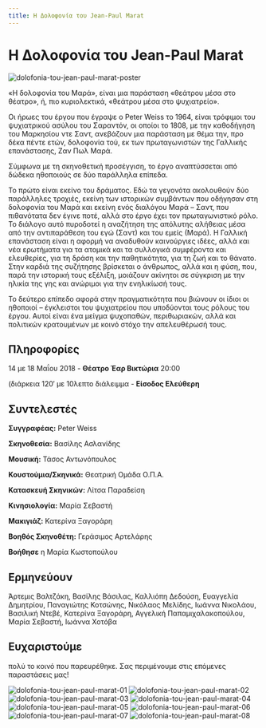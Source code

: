 ```yaml
---
title: Η Δολοφονία του Jean-Paul Marat
---
```


<Seo 
  title="Η Δολοφονία του Jean-Paul Marat"
  description="Μια παράσταση θεάτρου μέσα στο ψυχιατρείο, βασισμένη στο έργο του Peter Weiss, με θέμα τη δολοφονία του Μαρά και τον διάλογο ανάμεσα στο εγώ και το εμείς."
  image="https://theatrikiopa.vercel.app/img/dolofonia-tou-jean-paul-marat/poster.jpg"
  imageAlt="Αφίσα της παράστασης Η Δολοφονία του Jean-Paul Marat"
  url="https://theatrikiopa.vercel.app/parastaseis/2018/dolofonia-tou-jean-paul-marat"
/>

# Η Δολοφονία του Jean-Paul Marat

![dolofonia-tou-jean-paul-marat-poster](/img/dolofonia-tou-jean-paul-marat/poster.jpg)

«Η δολοφονία του Μαρά», είναι μια παράσταση «θεάτρου μέσα στο θέατρο», ή, πιο κυριολεκτικά, «θεάτρου μέσα στο ψυχιατρείο».

Οι ήρωες του έργου που έγραψε ο Peter Weiss το 1964, είναι τρόφιμοι του ψυχιατρικού ασύλου του Σαραντόν, οι οποίοι το 1808, με την καθοδήγηση του Μαρκησίου ντε Σαντ, ανεβάζουν μια παράσταση με θέμα την, προ δέκα πέντε ετών, δολοφονία τού, εκ των πρωταγωνιστών της Γαλλικής επανάστασης, Ζαν Πωλ Μαρά.

Σύμφωνα με τη σκηνοθετική προσέγγιση, το έργο αναπτύσσεται από δώδεκα ηθοποιούς σε δύο παράλληλα επίπεδα.

Το πρώτο είναι εκείνο του δράματος. Εδώ τα γεγονότα ακολουθούν δύο παράλληλες τροχιές, εκείνη των ιστορικών συμβάντων που οδήγησαν στη δολοφονία του Μαρά και εκείνη ενός διαλόγου Μαρά – Σαντ, που πιθανότατα δεν έγινε ποτέ, αλλά στο έργο έχει τον πρωταγωνιστικό ρόλο. Το διάλογο αυτό πυροδοτεί η αναζήτηση της απόλυτης αλήθειας μέσα από την αντιπαράθεση του εγώ (Σαντ) και του εμείς (Μαρά). Η Γαλλική επανάσταση είναι η αφορμή να αναδυθούν καινούργιες ιδέες, αλλά και νέα ερωτήματα για τα ατομικά και τα συλλογικά συμφέροντα και ελευθερίες, για τη δράση και την παθητικότητα, για τη ζωή και το θάνατο. Στην καρδιά της συζήτησης βρίσκεται ο άνθρωπος, αλλά και η φύση, που, παρά την ιστορική τους εξέλιξη, μοιάζουν ακίνητοι σε σύγκριση με την ηλικία της γης και ανώριμοι για την ενηλικίωσή τους.

Το δεύτερο επίπεδο αφορά στην πραγματικότητα που βιώνουν οι ίδιοι οι ηθοποιοί – έγκλειστοι του ψυχιατρείου που υποδύονται τους ρόλους του έργου. Αυτοί είναι ένα μείγμα ψυχοπαθών, περιθωριακών, αλλά και πολιτικών κρατουμένων με κοινό στόχο την απελευθέρωσή τους.

## Πληροφορίες
14 με 18 Μαΐου 2018 - **Θέατρο Έαρ Βικτώρια** 20:00

(διάρκεια 120′ με 10λεπτο διάλειμμα - **Είσοδος Ελεύθερη**

## Συντελεστές
**Συγγραφέας:** Peter Weiss

**Σκηνοθεσία:** Βασίλης Ασλανίδης

**Μουσική:** Τάσος Αντωνόπουλος

**Κουστούμια/Σκηνικά:** Θεατρική Ομάδα Ο.Π.Α.

**Κατασκευή Σκηνικών:** Λίτσα Παραδείση

**Κινησιολογία:** Μαρία Σεβαστή

**Μακιγιάζ:** Κατερίνα Ξαγοράρη

**Βοηθός Σκηνοθέτη:** Γεράσιμος Αρτελάρης

**Βοήθησε** η Μαρία Κωστοπούλου

## Ερμηνεύουν
Άρτεμις Βαλτζάκη, Βασίλης Βάσιλας, Καλλιόπη Δεδούση, Ευαγγελία Δημητρίου, Παναγιώτης Κοτσώνης, Νικόλαος Μελίδης, Ιωάννα Νικολάου, Βασιλική Ντεβέ, Κατερίνα Ξαγοράρη, Αγγελική Παπαμιχαλακοπούλου, Μαρία Σεβαστή, Ιωάννα Χοτόβα

## Ευχαριστούμε 
πολύ το κοινό που παρευρέθηκε. Σας περιμένουμε στις επόμενες παραστάσεις μας!

<ResponsiveYouTube videoId="BI0YkYioflo"/>

![dolofonia-tou-jean-paul-marat-01](/img/dolofonia-tou-jean-paul-marat/01.jpg)
![dolofonia-tou-jean-paul-marat-02](/img/dolofonia-tou-jean-paul-marat/02.jpg)
![dolofonia-tou-jean-paul-marat-03](/img/dolofonia-tou-jean-paul-marat/03.jpg)
![dolofonia-tou-jean-paul-marat-04](/img/dolofonia-tou-jean-paul-marat/04.jpg)
![dolofonia-tou-jean-paul-marat-05](/img/dolofonia-tou-jean-paul-marat/05.jpg)
![dolofonia-tou-jean-paul-marat-06](/img/dolofonia-tou-jean-paul-marat/06.jpg)
![dolofonia-tou-jean-paul-marat-07](/img/dolofonia-tou-jean-paul-marat/07.jpg)
![dolofonia-tou-jean-paul-marat-08](/img/dolofonia-tou-jean-paul-marat/08.jpg)
